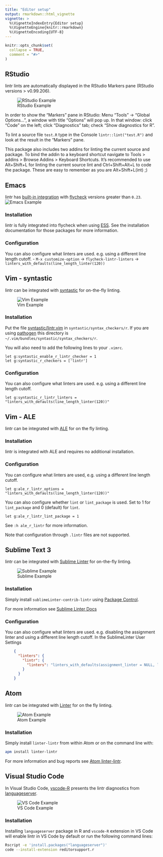 ```yaml
---
title: "Editor setup"
output: rmarkdown::html_vignette
vignette: >
  %\VignetteIndexEntry{Editor setup}
  %\VignetteEngine{knitr::rmarkdown}
  %\VignetteEncoding{UTF-8}
---
```


```r
knitr::opts_chunk$set(
  collapse = TRUE,
  comment = "#>"
)
```

## RStudio

lintr lints are automatically displayed in the RStudio Markers pane (RStudio versions \> v0.99.206).

![RStudio Example](http://i.imgur.com/PIKnpbn.png "Rstudio Example")

In order to show the "Markers" pane in RStudio: Menu "Tools" -\> "Global Options...", a window with title "Options" will pop up.
In that window: click "Code" on the left; click "Diagnostics" tab; check "Show diagnostics for R".

To lint a source file `test.R` type in the Console `lintr::lint("test.R")` and look at the result in the "Markers" pane.

This package also includes two addins for linting the current source and package.
To bind the addin to a keyboard shortcut navigate to Tools \> addins \> Browse Addins \> Keyboard Shortcuts.
It's recommended to use Alt+Shift+L for linting the current source lint and Ctrl+Shift+Alt+L to code the package.
These are easy to remember as you are Alt+Shift+L(int) ;)

## Emacs

lintr has [built-in integration](http://www.flycheck.org/en/latest/languages.html#r) with [flycheck](https://github.com/flycheck/flycheck) versions greater than `0.23`.
![Emacs Example](http://i.imgur.com/vquPht3.gif "Emacs Example")

### Installation

lintr is fully integrated into flycheck when using [ESS](http://ess.r-project.org/).
See the installation documentation for those packages for more information.

### Configuration

You can also configure what linters are used.
e.g. using a different line length cutoff.
- `M-x customize-option` -\> `flycheck-lintr-linters` -\> `linters_with_defaults(line_length_linter(120))`

## Vim - syntastic

lintr can be integrated with [syntastic](https://github.com/vim-syntastic/syntastic) for on-the-fly linting.

![Vim Example](http://i.imgur.com/fR6Os5M.gif "Vim Example")

### Installation

Put the file [syntastic/lintr.vim](inst/syntastic/lintr.vim) in `syntastic/syntax_checkers/r`.
If you are using [pathogen](https://github.com/tpope/vim-pathogen) this directory is `~/.vim/bundles/syntastic/syntax_checkers/r`.

You will also need to add the following lines to your `.vimrc`.

``` vim
let g:syntastic_enable_r_lintr_checker = 1
let g:syntastic_r_checkers = ['lintr']
```

### Configuration

You can also configure what linters are used.
e.g. using a different line length cutoff.

``` vim
let g:syntastic_r_lintr_linters = "linters_with_defaults(line_length_linter(120))"
```

## Vim - ALE

lintr can be integrated with [ALE](https://github.com/dense-analysis/ale) for on the fly linting.

### Installation

lintr is integrated with ALE and requires no additional installation.

### Configuration

You can configure what linters are used, e.g. using a different line length cutoff.

``` vim
let g:ale_r_lintr_options = "linters_with_defaults(line_length_linter(120))"
```

You can also configure whether `lint` or `lint_package` is used.
Set to 1 for `lint_package` and 0 (default) for `lint`.

``` vim
let g:ale_r_lintr_lint_package = 1
```

See `:h ale_r_lintr` for more information.

Note that configuration through `.lintr` files are not supported.

## Sublime Text 3

lintr can be integrated with [Sublime Linter](https://github.com/SublimeLinter/SublimeLinter) for on-the-fly linting.

![Sublime Example](http://i.imgur.com/3pua2yz.gif "Sublime Example")

### Installation

Simply install `sublimeLinter-contrib-lintr` using [Package Control](https://packagecontrol.io/).

For more information see [Sublime Linter Docs](http://sublimelinter.readthedocs.io/en/latest/installation.html#installing-via-pc)

### Configuration

You can also configure what linters are used.
e.g. disabling the assignment linter and using a different line length cutoff.
In the SublimeLinter User Settings

```json
    {
      "linters": {
        "lintr": {
          "linters": "linters_with_defaults(assignment_linter = NULL, line_length_linter(120))"
        }
      }
    }
```

## Atom

lintr can be integrated with [Linter](https://github.com/steelbrain/linter) for on the fly linting.

![Atom Example](http://i.imgur.com/E1Isi4T.png "Atom Example")

### Installation

Simply install `linter-lintr` from within Atom or on the command line with:

``` bash
apm install linter-lintr
```

For more information and bug reports see [Atom linter-lintr](https://github.com/AtomLinter/linter-lintr).

## Visual Studio Code

In Visual Studio Code, [vscode-R](https://marketplace.visualstudio.com/items?itemName=Ikuyadeu.r) presents the lintr diagnostics from [languageserver](https://github.com/REditorSupport/languageserver).

![VS Code Example](https://user-images.githubusercontent.com/4662568/75946154-3e095500-5ed7-11ea-88e4-2afe09284362.png "VS Code Example")

### Installation

Installing `languageserver` package in R and `vscode-R` extension in VS Code will enable lintr in VS Code by default or run the following command lines:

``` bash
Rscript -e 'install.packages("languageserver")'
code --install-extension reditorsupport.r
```
